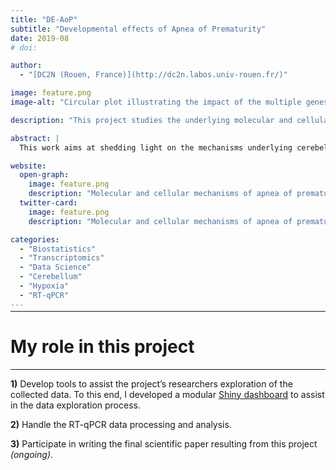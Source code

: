 ```yaml
---
title: "DE-AoP"
subtitle: "Developmental effects of Apnea of Prematurity"
date: 2019-08
# doi: 

author:
  - "[DC2N (Rouen, France)](http://dc2n.labos.univ-rouen.fr/)"

image: feature.png
image-alt: "Circular plot illustrating the impact of the multiple genes tested on several key biological pathways"

description: "This project studies the underlying molecular and cellular mechanisms of apnea of prematurity at play during cerebellar development, using intermittent hypoxia in a mouse model."

abstract: |
  This work aims at shedding light on the mechanisms underlying cerebellar hypoxic injury. To this end, a transcriptomic study (by RT-qPCR) of genes involved in oxydative stress, cell differentiation, and migration was performed. We analyzed the expression of these genes in different developmental stages (P4, P8, P12, P21 and adults), and in different cell types, using laser capture microdissection to separate cerebellar layers. This project provides cues to better understand the cellular and molecular aspects of AoP-induced cerebellar injury.

website:
  open-graph:
    image: feature.png
    description: "Molecular and cellular mechanisms of apnea of prematurity at play during cerebellar development"
  twitter-card:
    image: feature.png
    description: "Molecular and cellular mechanisms of apnea of prematurity at play during cerebellar development"

categories:
  - "Biostatistics"
  - "Transcriptomics"
  - "Data Science"
  - "Cerebellum"
  - "Hypoxia"
  - "RT-qPCR"
---
```


<hr style="margin-bottom: 30px; margin-top: -12px">

# My role in this project
***

**1)** Develop tools to assist the project's researchers exploration of the collected data. To this end, I developed a modular [
Shiny dashboard](https://mar-studio.shinyapps.io/ShinyQPCR2/) to assist in the data exploration process.

**2)** Handle the RT-qPCR data processing and analysis.

**3)** Participate in writing the final scientific paper resulting from this project *(ongoing)*.
